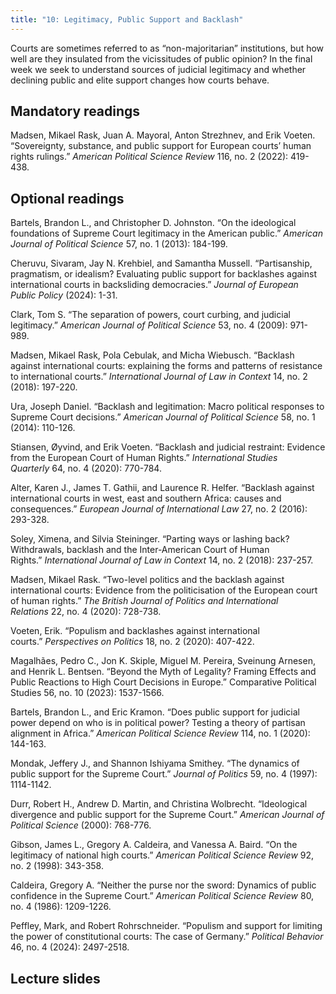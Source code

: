 ```yaml
---
title: "10: Legitimacy, Public Support and Backlash"
---
```


Courts are sometimes referred to as "non-majoritarian" institutions, but how well are they insulated from the vicissitudes of public opinion? In the final week we seek to understand sources of judicial legitimacy and whether declining public and elite support changes how courts behave.

## Mandatory readings

Madsen, Mikael Rask, Juan A. Mayoral, Anton Strezhnev, and Erik Voeten. "Sovereignty, substance, and public support for European courts’ human rights rulings." *American Political Science Review* 116, no. 2 (2022): 419-438.

## Optional readings

Bartels, Brandon L., and Christopher D. Johnston. "On the ideological foundations of Supreme Court legitimacy in the American public." *American Journal of Political Science* 57, no. 1 (2013): 184-199.

Cheruvu, Sivaram, Jay N. Krehbiel, and Samantha Mussell. "Partisanship, pragmatism, or idealism? Evaluating public support for backlashes against international courts in backsliding democracies." *Journal of European Public Policy* (2024): 1-31.

Clark, Tom S. "The separation of powers, court curbing, and judicial legitimacy." *American Journal of Political Science* 53, no. 4 (2009): 971-989.

Madsen, Mikael Rask, Pola Cebulak, and Micha Wiebusch. "Backlash against international courts: explaining the forms and patterns of resistance to international courts." *International Journal of Law in Context* 14, no. 2 (2018): 197-220.

Ura, Joseph Daniel. "Backlash and legitimation: Macro political responses to Supreme Court decisions." *American Journal of Political Science* 58, no. 1 (2014): 110-126.

Stiansen, Øyvind, and Erik Voeten. "Backlash and judicial restraint: Evidence from the European Court of Human Rights." *International Studies Quarterly* 64, no. 4 (2020): 770-784.

Alter, Karen J., James T. Gathii, and Laurence R. Helfer. "Backlash against international courts in west, east and southern Africa: causes and consequences." *European Journal of International Law* 27, no. 2 (2016): 293-328.

Soley, Ximena, and Silvia Steininger. "Parting ways or lashing back? Withdrawals, backlash and the Inter-American Court of Human Rights." *International Journal of Law in Context* 14, no. 2 (2018): 237-257.

Madsen, Mikael Rask. "Two-level politics and the backlash against international courts: Evidence from the politicisation of the European court of human rights." *The British Journal of Politics and International Relations* 22, no. 4 (2020): 728-738.

Voeten, Erik. "Populism and backlashes against international courts." *Perspectives on Politics* 18, no. 2 (2020): 407-422.

Magalhães, Pedro C., Jon K. Skiple, Miguel M. Pereira, Sveinung Arnesen, and Henrik L. Bentsen. "Beyond the Myth of Legality? Framing Effects and Public Reactions to High Court Decisions in Europe." Comparative Political Studies 56, no. 10 (2023): 1537-1566.

Bartels, Brandon L., and Eric Kramon. "Does public support for judicial power depend on who is in political power? Testing a theory of partisan alignment in Africa." *American Political Science Review* 114, no. 1 (2020): 144-163.

Mondak, Jeffery J., and Shannon Ishiyama Smithey. "The dynamics of public support for the Supreme Court." *Journal of Politics* 59, no. 4 (1997): 1114-1142.

Durr, Robert H., Andrew D. Martin, and Christina Wolbrecht. "Ideological divergence and public support for the Supreme Court." *American Journal of Political Science* (2000): 768-776.

Gibson, James L., Gregory A. Caldeira, and Vanessa A. Baird. "On the legitimacy of national high courts." *American Political Science Review* 92, no. 2 (1998): 343-358.

Caldeira, Gregory A. "Neither the purse nor the sword: Dynamics of public confidence in the Supreme Court." *American Political Science Review* 80, no. 4 (1986): 1209-1226.

Peffley, Mark, and Robert Rohrschneider. "Populism and support for limiting the power of constitutional courts: The case of Germany." *Political Behavior* 46, no. 4 (2024): 2497-2518.

## Lecture slides

<!-- [Week 10](lectures/10-legitimacy-backlash.html) -->
